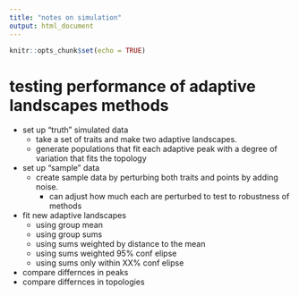 ```yaml
---
title: "notes on simulation"
output: html_document
---
```


```r
knitr::opts_chunk$set(echo = TRUE)
```

# testing performance of adaptive landscapes methods
- set up "truth" simulated data
  - take a set of traits and make two adaptive landscapes.
  - generate populations that fit each adaptive peak with a degree of variation that fits the topology

- set up "sample" data
  - create sample data by perturbing both traits and points by adding noise.
    - can adjust how much each are perturbed to test to robustness of methods

- fit new adaptive landscapes
  - using group mean
  - using group sums
  - using sums weighted by distance to the mean
  - using sums weighted 95% conf elipse
  - using sums only within XX% conf elipse
  
- compare differnces in peaks
- compare differnces in topologies

